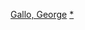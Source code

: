 {{navbox
|name = 乔治·加洛
|title = {{le|喬治·葛羅|George Gallo}}執導電影
|state = {{{state|autocollapse}}}
|listclass = hlist

|list1 = 
* 《{{le|橫財不樂透|29th Street (film)}}》（1991）
* 《{{le|天堂有難|Trapped in Paradise}}》（1994）
* 《{{le|妙探追缉令|Double Take (2001 film)}}》（2001）
* 《{{le|惧恐家庭|Dysfunktional Family}}》（2003）
* 《{{le|記憶的顏色|Local Color (film)}}》（2006）
* 《{{le|我媽的新男友|My Mom's New Boyfriend}}》（2008）
* 《{{le|中介商|Middle Men (film)}}》（2009）
* 《{{le|哥倫布怪圈|Columbus Circle (film)}}》（2012）
* 《{{le|更大 (電影)|Bigger (film)|更大}}》（2018）
* 《[[毒玫瑰]]》（2019）
* 《[[詐製片家]]》（2020）
* 《{{le|惡夜殺神|Vanquish (film)}}》（2021）
* 《{{le|征服 (未上映電影)|Vanquish (film)|征服}}》（TBA）

}}<noinclude>
{{collapsible option}}
[[Category:美国电影导演模板|Gallo, George]]
[[Category:喬治·葛羅電影|*]]
</noinclude>